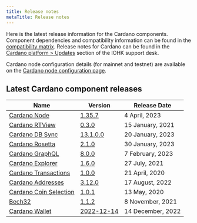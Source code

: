 ```yaml
---
title: Release notes
metaTitle: Release notes
---
```


Here is the latest release information for the Cardano components.
Component dependencies and compatibility information can be found in the [compatibility matrix](/tools/comp-matrix).
Release notes for Cardano can be found in the [Cardano platform > Updates](https://iohk.zendesk.com/hc/en-us/sections/360002160134-Updates) section of the IOHK support desk.

Cardano node configuration details (for mainnet and testnet) are available on the [Cardano node configuration page](https://hydra.iohk.io/build/7370192/download/1/index.html).

## Latest Cardano component releases

Name | Version | Release Date
-|-|-
[Cardano Node](https://github.com/input-output-hk/cardano-node) | [1.35.7](https://github.com/input-output-hk/cardano-node/releases/tag/1.35.7) | 4 April, 2023
[Cardano RTView](https://github.com/input-output-hk/cardano-rt-view) | [0.3.0](https://github.com/input-output-hk/cardano-rt-view/releases/tag/0.3.0) | 15 January, 2021
[Cardano DB Sync](https://github.com/input-output-hk/cardano-db-sync/releases) | [13.1.0.0](https://github.com/input-output-hk/cardano-db-sync/releases/tag/13.1.0.0) | 20 January, 2023
[Cardano Rosetta](https://github.com/input-output-hk/cardano-rosetta) | [2.1.0](https://github.com/input-output-hk/cardano-rosetta/releases/tag/2.1.0) | 30 January, 2023
[Cardano GraphQL](https://github.com/input-output-hk/cardano-graphql) | [8.0.0](https://github.com/input-output-hk/cardano-graphql/releases/tag/8.0.0) | 7 February, 2023
[Cardano Explorer](https://github.com/input-output-hk/cardano-explorer-app) | [1.6.0](https://github.com/input-output-hk/cardano-explorer-app/releases/tag/1.6.0) | 27 July, 2021
[Cardano Transactions](https://github.com/input-output-hk/cardano-transactions) | [1.0.0](https://github.com/input-output-hk/cardano-transactions/releases/tag/1.0.0) | 21 April, 2020
[Cardano Addresses](https://github.com/input-output-hk/cardano-addresses) | [3.12.0](https://github.com/input-output-hk/cardano-addresses/releases/tag/3.12.0)| 17 August, 2022
[Cardano Coin Selection](https://github.com/input-output-hk/cardano-coin-selection) | [1.0.1](https://github.com/input-output-hk/cardano-coin-selection/releases/tag/v1.0.1) | 13 May, 2020
[Bech32](https://github.com/input-output-hk/bech32) | [1.1.2](https://github.com/input-output-hk/bech32/releases/tag/v1.1.2) | 8 November, 2021
[Cardano Wallet](https://github.com/input-output-hk/cardano-wallet) | [2022-12-14](https://github.com/input-output-hk/cardano-wallet/releases/tag/v2022-12-14) | 14 December, 2022

